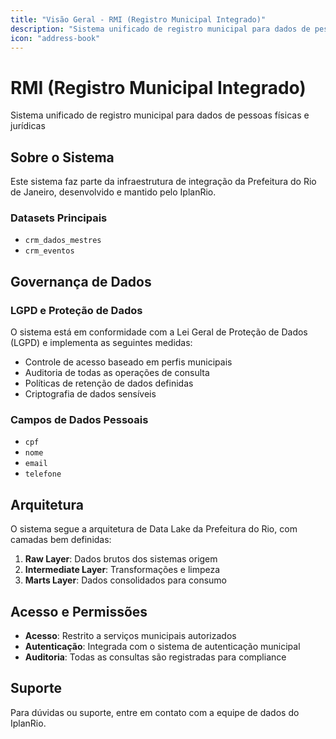 ```yaml
---
title: "Visão Geral - RMI (Registro Municipal Integrado)"
description: "Sistema unificado de registro municipal para dados de pessoas físicas e jurídicas"
icon: "address-book"
---
```


# RMI (Registro Municipal Integrado)

Sistema unificado de registro municipal para dados de pessoas físicas e jurídicas

## Sobre o Sistema

Este sistema faz parte da infraestrutura de integração da Prefeitura do Rio de Janeiro, desenvolvido e mantido pelo IplanRio.

### Datasets Principais

- `crm_dados_mestres`
- `crm_eventos`

## Governança de Dados

### LGPD e Proteção de Dados

O sistema está em conformidade com a Lei Geral de Proteção de Dados (LGPD) e implementa as seguintes medidas:

- Controle de acesso baseado em perfis municipais
- Auditoria de todas as operações de consulta
- Políticas de retenção de dados definidas
- Criptografia de dados sensíveis

### Campos de Dados Pessoais

- `cpf`
- `nome`
- `email`
- `telefone`

## Arquitetura

O sistema segue a arquitetura de Data Lake da Prefeitura do Rio, com camadas bem definidas:

1. **Raw Layer**: Dados brutos dos sistemas origem
2. **Intermediate Layer**: Transformações e limpeza
3. **Marts Layer**: Dados consolidados para consumo

## Acesso e Permissões

- **Acesso**: Restrito a serviços municipais autorizados
- **Autenticação**: Integrada com o sistema de autenticação municipal
- **Auditoria**: Todas as consultas são registradas para compliance

## Suporte

Para dúvidas ou suporte, entre em contato com a equipe de dados do IplanRio.
